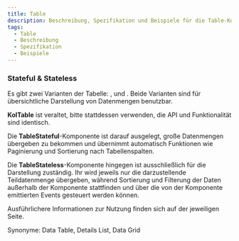 ```yaml
---
title: Table
description: Beschreibung, Spezifikation und Beispiele für die Table-Komponente.
tags:
  - Table
  - Beschreibung
  - Spezifikation
  - Beispiele
---
```


### Stateful & Stateless

Es gibt zwei Varianten der Tabelle: <kol-link _label="KolTable" _href="table/table"></kol-link>, <kol-link _label="KolTableStateful" _href="table/table-stateful"></kol-link> und <kol-link _label="KolTableStateless" _href="table/table-stateless"></kol-link>.
Beide Varianten sind für übersichtliche Darstellung von Datenmengen benutzbar.

<kol-badge _color="#fb4509" _label="Deprecated"></kol-badge> **KolTable** ist veraltet, bitte stattdessen <kol-link _label="KolTableStateful" _href="table/table-stateful"></kol-link> verwenden, die API und Funktionalität sind identisch.

Die **TableStateful**-Komponente ist darauf ausgelegt, große Datenmengen übergeben zu bekommen und übernimmt automatisch Funktionen wie Paginierung und Sortierung nach Tabellenspalten.

Die **TableStateless**-Komponente hingegen ist ausschließlich für die Darstellung zuständig. Ihr wird jeweils nur die darzustellende Teildatenmenge übergeben,
während Sortierung und Filterung der Daten außerhalb der Komponente stattfinden und über die von der Komponente emittierten Events gesteuert werden können.

Ausführlichere Informationen zur Nutzung finden sich auf der jeweiligen Seite.

Synonyme: Data Table, Details List, Data Grid
